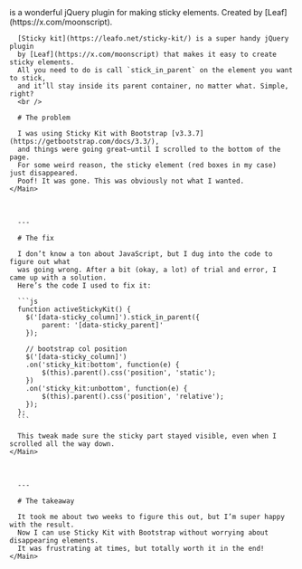 
<Content>
  <Row center>
    <Main>
       is a wonderful jQuery plugin for making sticky elements. Created by [Leaf](https://x.com/moonscript).

      [Sticky kit](https://leafo.net/sticky-kit/) is a super handy jQuery plugin 
      by [Leaf](https://x.com/moonscript) that makes it easy to create sticky elements. 
      All you need to do is call `stick_in_parent` on the element you want to stick, 
      and it’ll stay inside its parent container, no matter what. Simple, right?
      <br />

      # The problem

      I was using Sticky Kit with Bootstrap [v3.3.7](https://getbootstrap.com/docs/3.3/), 
      and things were going great—until I scrolled to the bottom of the page. 
      For some weird reason, the sticky element (red boxes in my case) just disappeared. 
      Poof! It was gone. This was obviously not what I wanted.
    </Main>
  </Row>
  <Row center>
    <EmbedCodePen author="zafree" slug="MJGzER" />
  </Row>
  <Row center>
    <Main>
      <br />
      
      ---

      # The fix

      I don’t know a ton about JavaScript, but I dug into the code to figure out what 
      was going wrong. After a bit (okay, a lot) of trial and error, I came up with a solution. 
      Here’s the code I used to fix it:

      ```js
      function activeStickyKit() {
        $('[data-sticky_column]').stick_in_parent({
            parent: '[data-sticky_parent]'
        });

        // bootstrap col position
        $('[data-sticky_column]')
        .on('sticky_kit:bottom', function(e) {
            $(this).parent().css('position', 'static');
        })
        .on('sticky_kit:unbottom', function(e) {
            $(this).parent().css('position', 'relative');
        });
      };
      ```

      This tweak made sure the sticky part stayed visible, even when I scrolled all the way down.
    </Main>
  </Row>
  <Row center>
    <EmbedCodePen author="zafree" slug="rjvBEg" />
  </Row>
  <Row center>
    <Main>
      <br />
      
      ---

      # The takeaway

      It took me about two weeks to figure this out, but I’m super happy with the result. 
      Now I can use Sticky Kit with Bootstrap without worrying about disappearing elements. 
      It was frustrating at times, but totally worth it in the end!
    </Main>
  </Row>
</Content>
